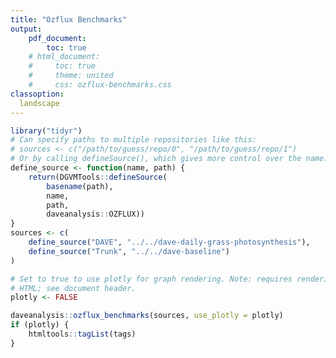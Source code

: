 ```yaml
---
title: "Ozflux Benchmarks"
output:
    pdf_document:
        toc: true
    # html_document:
    #     toc: true
    #     theme: united
    #     css: ozflux-benchmarks.css
classoption: 
  landscape
---
```


```r
library("tidyr")
# Can specify paths to multiple repositories like this:
# sources <- c("/path/to/guess/repo/0", "/path/to/guess/repo/1")
# Or by calling defineSource(), which gives more control over the name:
define_source <- function(name, path) {
    return(DGVMTools::defineSource(
        basename(path),
        name,
        path,
        daveanalysis::OZFLUX))
}
sources <- c(
    define_source("DAVE", "../../dave-daily-grass-photosynthesis"),
    define_source("Trunk", "../../dave-baseline")
)

# Set to true to use plotly for graph rendering. Note: requires rendering to
# HTML; see document header.
plotly <- FALSE

daveanalysis::ozflux_benchmarks(sources, use_plotly = plotly)
if (plotly) {
    htmltools::tagList(tags)
}
```
